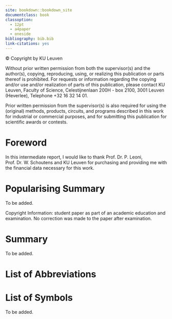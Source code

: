 ```yaml
---
site: bookdown::bookdown_site
documentclass: book
classoption:
  - 12pt
  - a4paper
  - oneside
bibliography: bib.bib
link-citations: yes
---
```


\newpage\phantom{}

\newpage\phantom{}\vfill

© Copyright by KU Leuven

Without prior written permission from both the supervisor(s) and the author(s), copying, reproducing, using, or realizing this publication or parts thereof is prohibited. For requests or information regarding the copying and/or use and/or realization of parts of this publication, please contact KU Leuven, Faculty of Science, Celestijnenlaan 200H - box 2100, 3001 Leuven (Heverlee), Telephone +32 16 32 14 01.

Prior written permission from the supervisor(s) is also required for using the (original) methods, products, circuits, and programs described in this work for industrial or commercial purposes, and for submitting this publication for scientific awards or contests.

\newpage\phantom{}

# Foreword {.unnumbered}

\pagenumbering{Roman}

In this intermediate report, I would like to thank Prof. Dr. P. Leoni, Prof. Dr. W. Schoutens and KU Leuven for purchasing and providing me with the financial data necessary for this work.

\vfill

# Popularising Summary

To be added.

\vfill

Copyright Information: student paper as part of an academic education and examination. No correction was made to the paper after examination.

# Summary

To be added.

# List of Abbreviations

\begin{tabular}{l l}
OHLC & Open, High, Low and Close
\end{tabular}

# List of Symbols

To be added.

\listoffigures

\listoftables

\tableofcontents

\mainmatter
